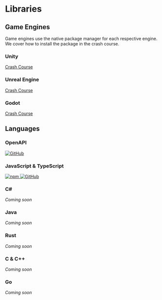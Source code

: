 
# Libraries

## Game Engines

Game engines use the native package manager for each respective engine. We cover how to install the package in the crash course.

### Unity

[Crash Course](/learn/unity/tutorials/crash-course)

### Unreal Engine

[Crash Course](/learn/unreal/tutorials/crash-course)

### Godot

[Crash Course](/learn/godot/tutorials/crash-course)

## Languages

### OpenAPI

<div className='flex gap-2'>
  <a href='https://github.com/rivet-gg/rivet-openapi' target='_blank'>
    <img
      alt='GitHub'
      src='https://img.shields.io/github/v/release/rivet-gg/rivet-openapi?style=flat-square'
      target='_blank'
    />
  </a>
</div>

### JavaScript & TypeScript

<div className='flex gap-2'>
  <a href='https://www.npmjs.com/package/@rivet-gg/api' target='_blank'>
    <img alt='npm' src='https://img.shields.io/npm/v/%40rivet-gg%2Fapi?style=flat-square' />
  </a>
  <a href='https://github.com/rivet-gg/rivet-node' target='_blank'>
    <img alt='GitHub' src='https://img.shields.io/github/v/release/rivet-gg/rivet-node?style=flat-square' />
  </a>
</div>

### C#

_Coming soon_

### Java

_Coming soon_

### Rust

_Coming soon_

### C & C++

_Coming soon_

### Go

_Coming soon_
